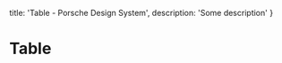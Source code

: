 
  title: 'Table - Porsche Design System',
  description: 'Some description'
}

# Table <ComponentStatus tagName="p-table"></ComponentStatus>

<TableOfContents headings={[]} />

<Configurator tagName="p-table" story={tableStory} />


